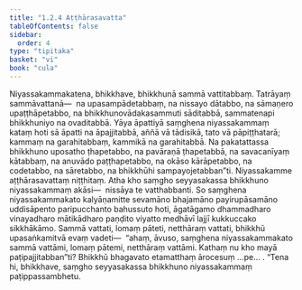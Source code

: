 ```yaml
---
title: "1.2.4 Aṭṭhārasavatta"
tableOfContents: false
sidebar:
  order: 4
type: "tipitaka"
basket: "vi"
book: "cula"
---
```



<DynamicBreadcrumb />

<Division number="16" book="cula" bookNo="4" page="19">

<Paragraph number="100" book="cula">
Niyassakammakatena, bhikkhave, bhikkhunā sammā vattitabbaṃ. Tatrāyaṃ sammāvattanā—  na upasampādetabbaṃ, na nissayo dātabbo, na sāmaṇero upaṭṭhāpetabbo, na bhikkhunovādakasammuti sāditabbā, sammatenapi bhikkhuniyo na ovaditabbā. Yāya āpattiyā saṃghena niyassakammaṃ kataṃ hoti sā āpatti na āpajjitabbā, aññā vā tādisikā, tato vā pāpiṭṭhatarā; kammaṃ na garahitabbaṃ, kammikā na garahitabbā. Na pakatattassa bhikkhuno uposatho ṭhapetabbo, na pavāraṇā ṭhapetabbā, na savacanīyaṃ kātabbaṃ, na anuvādo paṭṭhapetabbo, na okāso kārāpetabbo, na codetabbo, na sāretabbo, na bhikkhūhi sampayojetabban”ti.

</Paragraph>
</Division>

<Paragraph number="101" type="center" book="cula">
Niyassakamme aṭṭhārasavattaṃ niṭṭhitaṃ.


</Paragraph>

<Division number="17" book="cula" bookNo="4" page="19">

<Paragraph number="102" book="cula">
Atha kho saṃgho seyyasakassa bhikkhuno niyassakammaṃ akāsi—  nissāya te vatthabbanti. So saṃghena niyassakammakato kalyāṇamitte sevamāno bhajamāno payirupāsamāno uddisāpento paripucchanto bahussuto hoti, āgatāgamo dhammadharo vinayadharo mātikādharo paṇḍito viyatto medhāvī lajjī kukkuccako sikkhākāmo. Sammā vattati, lomaṃ pāteti, netthāraṃ vattati, bhikkhū upasaṅkamitvā evaṃ vadeti—  “ahaṃ, āvuso, saṃghena niyassakammakato sammā vattāmi, lomaṃ pātemi, netthāraṃ vattāmi. Kathaṃ nu kho mayā paṭipajjitabban”ti? Bhikkhū bhagavato etamatthaṃ ārocesuṃ …pe… . “Tena hi, bhikkhave, saṃgho seyyasakassa bhikkhuno niyassakammaṃ paṭippassambhetu.
</Paragraph>
</Division>